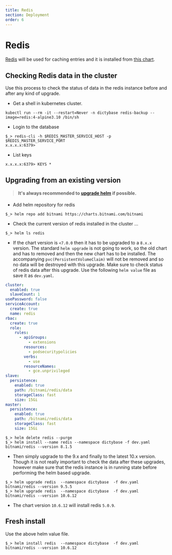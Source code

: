 ```yaml
---
title: Redis
section: Deployment
order: 6
---
```


# Redis

[Redis](https://redis.io) will be used for caching entries and it is installed from [this chart](https://hub.kubeapps.com/charts/bitnami/redis).

## Checking Redis data in the cluster

Use this process to check the status of data in the redis instance before and after any kind of upgrade.

- Get a shell in kubernetes cluster.

```shell
kubectl run --rm -it --restart=Never -n dictybase redis-backup --image=redis:4-alpine3.10 /bin/sh
```

- Login to the database

```shell
$_> redis-cli -h $REDIS_MASTER_SERVICE_HOST -p $REDIS_MASTER_SERVICE_PORT
x.x.x.x:6379>
```

- List keys

```shell
x.x.x.x:6379> KEYS *
```

## Upgrading from an existing version

> #### It's always recommended to [upgrade helm](/deployment/helm) if possible.

- Add helm repository for redis

```shell
$_> helm repo add bitnami https://charts.bitnami.com/bitnami
```

- Check the current version of redis installed in the cluster ...

```shell
$_> helm ls redis
```

- If the chart version is `<7.0.0` then it has to be upgraded to a `8.x.x`
  version. The standard `helm upgrade` is not going to work, so the old chart
  and has to removed and then the new chart has to be installed. The
  accompanying `pvc(PersistentVolumeClaim)` will not be removed and so no data
  will be destroyed with this upgrade. Make sure to check status of redis data after
  this upgrade. Use the following `helm value` file as save it as `dev.yaml`.

```yaml
cluster:
  enabled: true
  slaveCount: 1
usePassword: false
serviceAccount:
  create: true
  name: redis
rbac:
  create: true
  role:
    rules:
      - apiGroups:
          - extensions
        resources:
          - podsecuritypolicies
        verbs:
          - use
        resourceNames:
          - gce.unprivileged
slave:
  persistence:
    enabled: true
    path: /bitnami/redis/data
    storageClass: fast
    size: 15Gi
master:
  persistence:
    enabled: true
    path: /bitnami/redis/data
    storageClass: fast
    size: 15Gi
```

```shell
$_> helm delete redis --purge
$_> helm install --name redis --namespace dictybase -f dev.yaml bitnami/redis --version 8.1.5
```

- Then simply upgrade to the 9.x and finally to the latest 10.x version. Though it is
  not really important to check the data after these upgrades, however make sure that the redis
  instance is in running state before performing the helm based upgrade.

```shell
$_> helm upgrade redis  --namespace dictybase  -f dev.yaml bitnami/redis --version 9.5.5
$_> helm upgrade redis  --namespace dictybase  -f dev.yaml bitnami/redis --version 10.6.12
```

- The chart version `10.6.12` will install redis `5.0.9`.

## Fresh install

Use the above helm value file.

```shell
$_> helm install redis  --namespace dictybase  -f dev.yaml bitnami/redis --version 10.6.12
```
